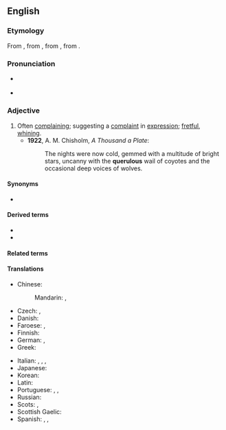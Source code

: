 ==English==

===Etymology===
From {{etyl|fro|en}} {{m|fro|querelos}}, from {{etyl|LL.|en}} {{m|la|querulōsus}}, from {{etyl|la|en}} {{m|la|querulus}}, from {{m|la|queror||I complain}}.

===Pronunciation===
* {{a|UK}} {{IPA|en|/ˈkwɛɹ(j)ʊləs/}}
* {{IPA|en|/ˈkwɛɹ(j)ələs/|/ˈkwiːɹ(j)ələs/}}

===Adjective===
{{en-adj}}

# Often [[complain]]ing; suggesting a [[complaint]] in [[expression]]; [[fret|fretful]], [[whine|whining]].
#* '''1922''', A. M. Chisholm, ''A Thousand a Plate'':
#*:The nights were now cold, gemmed with a multitude of bright stars, uncanny with the '''querulous''' wail of coyotes and the occasional deep voices of wolves.

====Synonyms====
* {{seeSynonyms|en|irritable|peevish|sad}}

====Derived terms====
* {{l|en|querulously}}
* {{l|en|querulousness}}

====Related terms====
{{rel3|en|quarrel|quarrelsome|querent|querela}}

====Translations====
{{trans-top|often complaining}}
* Chinese:
*: Mandarin: {{t|cmn|[[愛]][[嘮叨]]}}, {{t|cmn|[[爱]][[嘮叨]]|tr=ài láodao}}
* Czech: {{t|cs|fňukavý|m}}, {{t|cs|hašteřivý|m}}
* Danish: {{t-needed|da}}
* Faroese: {{t|fo|knarrutur}}, {{t|fo|grenjutur}}
* Finnish: {{t+|fi|ruikuttava}}
* German: {{t|de|nörglerisch}}, {{t|de|quengelig}}
* Greek: {{t+|el|μεμψίμοιρος}}
{{trans-mid}}
* Italian: {{t+|it|querulo}}, {{t|it|piagnucoloso}}, {{t+|it|lamentoso}}, {{t+|it|petulante}}
* Japanese: {{t|ja|短気|tr=[[たんき]], tanki}}
* Korean: {{t-needed|ko}}
* Latin: {{t|la|querulus}}
* Portuguese: {{t|pt|quérulo}} {{qualifier|literary}}, {{t|pt|queixoso}}, {{t|pt|reclamão}} {{qualifier|informal}}
* Russian: {{t+|ru|ворчливый}}
* Scots: {{t|sco|fashious}}, {{t|sco|girnie}}
* Scottish Gaelic: {{t|gd|gearanach}}
* Spanish: {{t|es|quejoso}}, {{t+|es|quejicoso}}, {{t+|es|quejumbroso}}
{{trans-bottom}}
{{C|en|Emotions}}